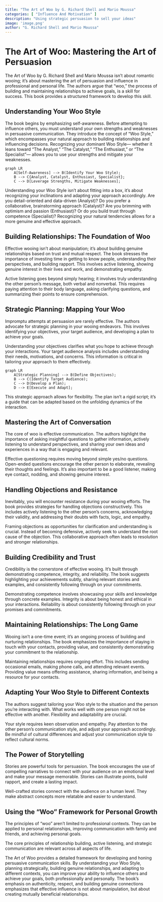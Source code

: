 ```yaml
---
title: "The Art of Woo by G. Richard Shell and Mario Moussa"
categories: [ "Influence And Motivation" ]
description: "Using strategic persuasion to sell your ideas"
image: 'image.png'
author: "G. Richard Shell and Mario Moussa"
---
```

# The Art of Woo: Mastering the Art of Persuasion

The Art of Woo by G. Richard Shell and Mario Moussa isn't about romantic wooing; it's about mastering the art of persuasion and influence in professional and personal life. The authors argue that "woo," the process of building and maintaining relationships to achieve goals, is a skill for success. This book provides a structured framework to develop this skill.

## Understanding Your Woo Style

The book begins by emphasizing self-awareness. Before attempting to influence others, you must understand your own strengths and weaknesses in persuasive communication.  They introduce the concept of "Woo Style," which encompasses your natural approach to building relationships and influencing decisions.  Recognizing your dominant Woo Style— whether it leans toward  "The Analyst," "The Catalyst," "The Enthusiast," or "The Specialist"— allows you to use your strengths and mitigate your weaknesses.

```mermaid
graph LR
    A[Self-Awareness] --> B(Identify Your Woo Style);
    B --> C{Analyst, Catalyst, Enthusiast, Specialist};
    C --> D[Leverage Strengths, Mitigate Weaknesses];
```

Understanding your Woo Style isn't about fitting into a box, it's about recognizing your inclinations and adapting your approach accordingly. Are you detail-oriented and data-driven (Analyst)? Do you prefer a collaborative, brainstorming approach (Catalyst)? Are you brimming with optimism and passion (Enthusiast)? Or do you build trust through competence (Specialist)? Recognizing your natural tendencies allows for a more genuine and effective approach.

## Building Relationships: The Foundation of Woo

Effective wooing isn't about manipulation; it's about building genuine relationships based on trust and mutual respect.  The book stresses the importance of investing time in getting to know people, understanding their perspectives, and building rapport. This involves active listening, showing genuine interest in their lives and work, and demonstrating empathy.

Active listening goes beyond simply hearing; it involves truly understanding the other person's message, both verbal and nonverbal. This requires paying attention to their body language, asking clarifying questions, and summarizing their points to ensure comprehension.

## Strategic Planning:  Mapping Your Woo

Impromptu attempts at persuasion are rarely effective. The authors advocate for strategic planning in your wooing endeavors.  This involves identifying your objectives, your target audience, and developing a plan to achieve your goals.

Understanding your objectives clarifies what you hope to achieve through your interactions. Your target audience analysis includes understanding their needs, motivations, and concerns. This information is critical in tailoring your approach to them effectively.

```mermaid
graph LR
    A[Strategic Planning] --> B(Define Objectives);
    B --> C(Identify Target Audience);
    C --> D(Develop a Plan);
    D --> E[Execute and Adapt];
```

This strategic approach allows for flexibility. The plan isn't a rigid script; it's a guide that can be adapted based on the unfolding dynamics of the interaction.

## Mastering the Art of Conversation

The core of woo is effective communication. The authors highlight the importance of asking insightful questions to gather information, actively listening to understand perspectives, and sharing your own ideas and experiences in a way that is engaging and relevant.


Effective questioning requires moving beyond simple yes/no questions. Open-ended questions encourage the other person to elaborate, revealing their thoughts and feelings.  It’s also important to be a good listener, making eye contact, nodding, and showing genuine interest.

## Handling Objections and Resistance

Inevitably, you will encounter resistance during your wooing efforts. The book provides strategies for handling objections constructively. This includes actively listening to the other person's concerns, acknowledging their validity, and addressing their doubts with facts, logic, and empathy.

Framing objections as opportunities for clarification and understanding is crucial.  Instead of becoming defensive, actively seek to understand the root cause of the objection.  This collaborative approach often leads to resolution and stronger relationships.


## Building Credibility and Trust

Credibility is the cornerstone of effective wooing. It's built through demonstrating competence, integrity, and reliability. The book suggests highlighting your achievements subtly, sharing relevant stories and examples, and consistently following through on your commitments.

Demonstrating competence involves showcasing your skills and knowledge through concrete examples.  Integrity is about being honest and ethical in your interactions.  Reliability is about consistently following through on your promises and commitments.


## Maintaining Relationships: The Long Game

Wooing isn't a one-time event; it's an ongoing process of building and nurturing relationships.  The book emphasizes the importance of staying in touch with your contacts, providing value, and consistently demonstrating your commitment to the relationship.

Maintaining relationships requires ongoing effort. This includes sending occasional emails, making phone calls, and attending relevant events. Providing value means offering assistance, sharing information, and being a resource for your contacts.

## Adapting Your Woo Style to Different Contexts

The authors suggest tailoring your Woo style to the situation and the person you're interacting with. What works well with one person might not be effective with another. Flexibility and adaptability are crucial.

Your style requires keen observation and empathy. Pay attention to the other person's communication style, and adjust your approach accordingly. Be mindful of cultural differences and adjust your communication style to reflect cultural norms.


##  The Power of Storytelling

Stories are powerful tools for persuasion.  The book encourages the use of compelling narratives to connect with your audience on an emotional level and make your message memorable.  Stories can illustrate points, build rapport, and create a lasting impact.

Well-crafted stories connect with the audience on a human level. They make abstract concepts more relatable and easier to understand.


##  Using the "Woo" Framework for Personal Growth

The principles of "woo" aren't limited to professional contexts. They can be applied to personal relationships, improving communication with family and friends, and achieving personal goals.


The core principles of relationship building, active listening, and strategic communication are relevant across all aspects of life.




The Art of Woo provides a detailed framework for developing and honing persuasive communication skills. By understanding your Woo Style, planning strategically, building genuine relationships, and adapting to different contexts, you can improve your ability to influence others and achieve your goals, both professionally and personally. The book's emphasis on authenticity, respect, and building genuine connections emphasizes that effective influence is not about manipulation, but about creating mutually beneficial relationships.

